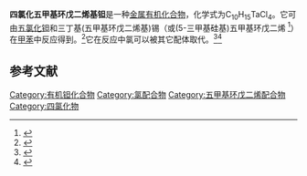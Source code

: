 {{Chembox
| Name = 
| NameEn = 
| ImageFile = 
|  ImageSize = 
|  ImageAlt = 
| IUPACName = 
| IUPACNameZh = 
| OtherNames = 
| Section1 = {{Chembox Identifiers
|   CASNo = 71414-47-6
|   CASNo_Ref = {{cascite|correct|CAS}}
|   PubChem = 
|   SMILES =  }}
| Section2 = {{Chembox Properties
| C=10 | H=15 | Cl=4 | Ta=1
|   Appearance = 橙黄色粉末<ref name=Zachary /><br>黄色晶体<ref>{{cite journal|journal=Journal of Organometallic Chemistry|volume=240|issue=2|language=en|date=1982-12|pages=157–162|doi=10.1016/S0022-328X(00)82510-3|url=https://linkinghub.elsevier.com/retrieve/pii/S0022328X00825103|title=The preparation of mono(η5-pentamethylcyclopentadienyl) compounds of tantalum(V)|accessdate=2020-12-09|author=Robert D. Sanner, Steven T. Carter, William J. Bruton|archive-date=2018-06-14|archive-url=https://web.archive.org/web/20180614115813/https://linkinghub.elsevier.com/retrieve/pii/S0022328X00825103|dead-url=no}}</ref>
|   Density = 
|   MeltingPt = 
|   BoilingPt = 
|   Solubility =  }}
| Section3 = {{Chembox Hazards
|   MainHazards = 
|   FlashPt = 
|   Autoignition =  }}
}}
'''四氯化五甲基环戊二烯基钽'''是一种[[金属有机化合物|金属有机化合物]]，化学式为C<sub>10</sub>H<sub>15</sub>TaCl<sub>4</sub>。它可由[[五氯化钽|五氯化钽]]和三丁基(五甲基环戊二烯基)锡（或(5-三甲基硅基)五甲基环戊二烯<!-- CAS 87778-95-8 --><ref name=Zachary>{{cite journal|journal=Inorganica Chimica Acta|volume=345|language=en|date=2003-03|pages=340–344|doi=10.1016/S0020-1693(02)01276-8|url=https://linkinghub.elsevier.com/retrieve/pii/S0020169302012768|title=Luminescent η5-pentamethylcyclopentadienyl tantalum(V) complexes: synthesis, characterization, and emission spectroscopy|accessdate=2020-12-09|author=Zachary J. Tonzetich, Richard Eisenberg|archive-date=2018-06-22|archive-url=https://web.archive.org/web/20180622195725/https://linkinghub.elsevier.com/retrieve/pii/S0020169302012768|dead-url=no}}</ref>）在[[甲苯|甲苯]]中反应得到。<ref>{{cite book|location=Hoboken, NJ, USA|isbn=9781118744994|publisher=John Wiley & Sons, Inc.|date=2014-04-11|pages=52–57|url=http://doi.wiley.com/10.1002/9781118744994.ch11|title=Bis(η 5 -Pentamethylcyclopentadienyl) Complexes of Niobium and Tantalum|accessdate=2020-12-09|editor=Gregory S. Girolami, Alfred P. Sattelberger|author=Endy Y.-J. Min, John E. Bercaw, Shujian Chen, Zi-Ling Xue|doi=10.1002/9781118744994.ch11}}</ref>它在反应中氯可以被其它配体取代。<ref>{{cite journal|journal=Angewandte Chemie International Edition|volume=58|issue=49|language=en|issn=1433-7851|date=2019-12-02|pages=17684–17689|doi=10.1002/anie.201911480|url=https://onlinelibrary.wiley.com/doi/abs/10.1002/anie.201911480|title=Stabilization of Classical [B 2 H 5 ] − : Structure and Bonding of [(Cp*Ta) 2 (B 2 H 5 )(μ‐H)L 2 ] (Cp*=η 5 ‐C 5 Me 5 ; L=SCH 2 S)|accessdate=2020-12-09|author=Koushik Saha, Sagar Ghorai, Sourav Kar, Suvam Saha, Rajarshi Halder, Beesam Raghavendra, Eluvathingal D. Jemmis, Sundargopal Ghosh}}</ref><ref>{{cite journal|journal=Inorganic Chemistry|volume=59|issue=17|language=en|issn=0020-1669|date=2020-09-08|pages=12494–12503|doi=10.1021/acs.inorgchem.0c01588|url=https://pubs.acs.org/doi/10.1021/acs.inorgchem.0c01588|title=Role of Metals and Thiolate Ligands in the Structures and Electronic Properties of Group 5 Bimetallic–Thiolate Complexes|accessdate=2020-12-09|author=Koushik Saha, Urminder Kaur, Beesam Raghavendra, Sundargopal Ghosh|archive-date=2020-11-13|archive-url=https://web.archive.org/web/20201113153310/https://pubs.acs.org/doi/10.1021/acs.inorgchem.0c01588|dead-url=no}}</ref>

==参考文献==
{{reflist}}
{{茂金属}}
[[Category:有机钽化合物|Category:有机钽化合物]]
[[Category:氯配合物|Category:氯配合物]]
[[Category:五甲基环戊二烯配合物|Category:五甲基环戊二烯配合物]]
[[Category:四氯化物|Category:四氯化物]]